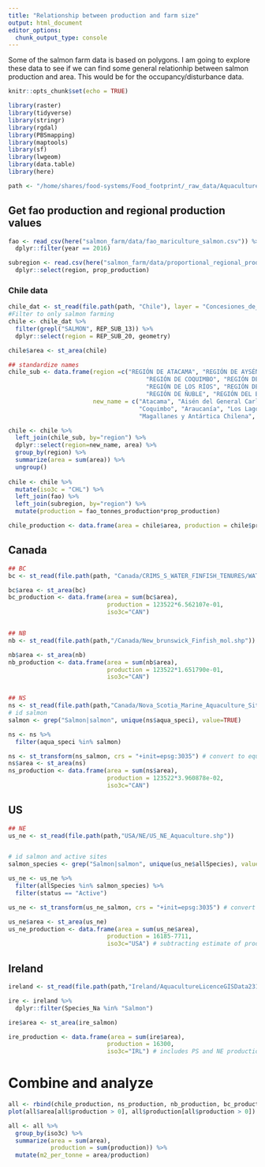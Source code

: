 ```yaml
---
title: "Relationship between production and farm size"
output: html_document
editor_options: 
  chunk_output_type: console
---
```


Some of the salmon farm data is based on polygons.  I am going to explore these data to see if we can find some general relationhip between salmon production and area.  This would be for the occupancy/disturbance data.


```r
knitr::opts_chunk$set(echo = TRUE)
```

```r
library(raster)
library(tidyverse)
library(stringr)
library(rgdal)
library(PBSmapping)
library(maptools)
library(sf)
library(lwgeom)
library(data.table)
library(here)

path <- "/home/shares/food-systems/Food_footprint/_raw_data/Aquaculture_locations"

```

## Get fao production and regional production values
```r

fao <- read_csv(here("salmon_farm/data/fao_mariculture_salmon.csv")) %>%
  dplyr::filter(year == 2016)

subregion <- read.csv(here("salmon_farm/data/proportional_regional_production.csv")) %>%
  dplyr::select(region, prop_production)
```


### Chile data
```r

chile_dat <- st_read(file.path(path, "Chile"), layer = "Concesiones_de_Acuicultura")
#Filter to only salmon farming
chile <- chile_dat %>% 
  filter(grepl("SALMON", REP_SUB_13)) %>%
  dplyr::select(region = REP_SUB_20, geometry)

chile$area <- st_area(chile)

## standardize names
chile_sub <- data.frame(region =c("REGIÓN DE ATACAMA", "REGIÓN DE AYSÉN DEL GENERAL CARLOS IBÁÑEZ DEL CAMPO",
                                       "REGIÓN DE COQUIMBO", "REGIÓN DE LA ARAUCANÍA", "REGIÓN DE LOS LAGOS",
                                       "REGIÓN DE LOS RÍOS", "REGIÓN DE MAGALLANES Y DE LA ANTÁRTICA CHILENA",
                                       "REGIÓN DE ÑUBLE", "REGIÓN DEL BIOBÍO", "REGIÓN DEL MAULE"),
                        new_name = c("Atacama", "Aisén del General Carlos Ibáñez del Campo",
                                     "Coquimbo", "Araucanía", "Los Lagos", "Los Ríos", 
                                     "Magallanes y Antártica Chilena", "Bío-Bío", "Bío-Bío", "Maule"))

chile <- chile %>%
  left_join(chile_sub, by="region") %>%
  dplyr::select(region=new_name, area) %>%
  group_by(region) %>%
  summarize(area = sum(area)) %>%
  ungroup()
  
chile <- chile %>%
  mutate(iso3c = "CHL") %>%
  left_join(fao) %>%
  left_join(subregion, by="region") %>%
  mutate(production = fao_tonnes_production*prop_production)

chile_production <- data.frame(area = chile$area, production = chile$production, iso3c="CHL")


```

## Canada

```r
## BC
bc <- st_read(file.path(path, "Canada/CRIMS_S_WATER_FINFISH_TENURES/WAT_FNF_TN_polygon.shp"))

bc$area <- st_area(bc)
bc_production <- data.frame(area = sum(bc$area),
                            production = 123522*6.562107e-01,
                            iso3c="CAN")


## NB
nb <- st_read(file.path(path,"/Canada/New_brunswick_Finfish_mol.shp"))

nb$area <- st_area(nb)
nb_production <- data.frame(area = sum(nb$area),
                            production = 123522*1.651790e-01,
                            iso3c="CAN")


## NS
ns <- st_read(file.path(path,"Canada/Nova_Scotia_Marine_Aquaculture_Sites/geo_export_fcc6f2ef-82bb-4445-98f0-a82a56cd0d00.shp"))
# id salmon
salmon <- grep("Salmon|salmon", unique(ns$aqua_speci), value=TRUE)

ns <- ns %>%
  filter(aqua_speci %in% salmon)

ns <- st_transform(ns_salmon, crs = "+init=epsg:3035") # convert to equal area projection to find centroids. 
ns$area <- st_area(ns)
ns_production <- data.frame(area = sum(ns$area),
                            production = 123522*3.960878e-02,
                            iso3c="CAN")

```



## US
```r
## NE
us_ne <- st_read(file.path(path,"USA/NE/US_NE_Aquaculture.shp"))


# id salmon and active sites
salmon_species <- grep("Salmon|salmon", unique(us_ne$allSpecies), value=TRUE)

us_ne <- us_ne %>%
  filter(allSpecies %in% salmon_species) %>%
  filter(status == "Active")

us_ne <- st_transform(us_ne_salmon, crs = "+init=epsg:3035") # convert to equal area projection to find centroids. 

us_ne$area <- st_area(us_ne)
us_ne_production <- data.frame(area = sum(us_ne$area),
                            production = 16185-7711,    
                            iso3c="USA") # subtracting estimate of production in PS


```


## Ireland
```r
ireland <- st_read(file.path(path,"Ireland/AquacultureLicenceGISData23122019/Aqua_Sites_Redacted_23-12-2019.shp"))

ire <- ireland %>%
  dplyr::filter(Species_Na %in% "Salmon")

ire$area <- st_area(ire_salmon)

ire_production <- data.frame(area = sum(ire$area),
                            production = 16300,
                            iso3c="IRL") # includes PS and NE production


```


# Combine and analyze

```r

all <- rbind(chile_production, ns_production, nb_production, bc_production, us_ne_production, ire_production)
plot(all$area[all$production > 0], all$production[all$production > 0])

all <- all %>%
  group_by(iso3c) %>%
  summarize(area = sum(area),
            production = sum(production)) %>%
  mutate(m2_per_tonne = area/production)
  



```
